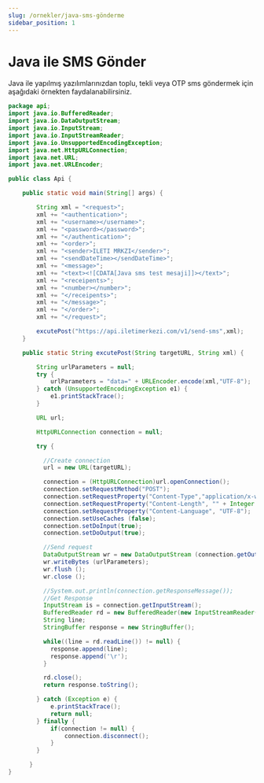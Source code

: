 ```yaml
---
slug: /ornekler/java-sms-gönderme
sidebar_position: 1
---
```


# Java ile SMS Gönder
Java ile yapılmış yazılımlarınızdan toplu, tekli veya OTP sms göndermek için aşağıdaki örnekten faydalanabilirsiniz.

```java
package api;
import java.io.BufferedReader;
import java.io.DataOutputStream;
import java.io.InputStream;
import java.io.InputStreamReader;
import java.io.UnsupportedEncodingException;
import java.net.HttpURLConnection;
import java.net.URL;
import java.net.URLEncoder;

public class Api {

	public static void main(String[] args) {

		String xml = "<request>";
        xml += "<authentication>";
        xml += "<username></username>";
        xml += "<password></password>";
        xml += "</authentication>";
        xml += "<order>";
        xml += "<sender>ILETI MRKZI</sender>";
        xml += "<sendDateTime></sendDateTime>";
        xml += "<message>";
        xml += "<text><![CDATA[Java sms test mesaji]]></text>";
        xml += "<receipents>";
        xml += "<number></number>";
        xml += "</receipents>";
        xml += "</message>";
        xml += "</order>";
        xml += "</request>";

		excutePost("https://api.iletimerkezi.com/v1/send-sms",xml);
	}

	public static String excutePost(String targetURL, String xml) {

		String urlParameters = null;
		try {
			urlParameters = "data=" + URLEncoder.encode(xml,"UTF-8");
		} catch (UnsupportedEncodingException e1) {
			e1.printStackTrace();
		}

	    URL url;

	    HttpURLConnection connection = null;

	    try {

	      //Create connection
	      url = new URL(targetURL);

	      connection = (HttpURLConnection)url.openConnection();
	      connection.setRequestMethod("POST");
	      connection.setRequestProperty("Content-Type","application/x-www-form-urlencoded");
	      connection.setRequestProperty("Content-Length", "" + Integer.toString(urlParameters.getBytes().length));
	      connection.setRequestProperty("Content-Language", "UTF-8");
	      connection.setUseCaches (false);
	      connection.setDoInput(true);
	      connection.setDoOutput(true);

	      //Send request
	      DataOutputStream wr = new DataOutputStream (connection.getOutputStream ());
	      wr.writeBytes (urlParameters);
	      wr.flush ();
	      wr.close ();

	      //System.out.println(connection.getResponseMessage());
	      //Get Response
	      InputStream is = connection.getInputStream();
	      BufferedReader rd = new BufferedReader(new InputStreamReader(is,"UTF-8"));
	      String line;
	      StringBuffer response = new StringBuffer();

	      while((line = rd.readLine()) != null) {
	        response.append(line);
	        response.append('\r');
	      }

	      rd.close();
	      return response.toString();

	    } catch (Exception e) {
	    	e.printStackTrace();
	    	return null;
	    } finally {
	    	if(connection != null) {
	    		connection.disconnect();
	    	}
	    }

	  }
}
```